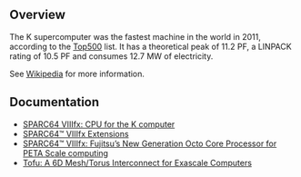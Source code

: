 == Overview ==

The K supercomputer was the fastest machine in the world in 2011, according to the [http://top500.org/system/177232 Top500] list.  It has a theoretical peak of 11.2 PF, a LINPACK rating of 10.5 PF and consumes 12.7 MW of electricity.

See [http://en.wikipedia.org/wiki/K_computer Wikipedia] for more information.

== Documentation ==

* [http://www.fujitsu.com/downloads/MAG/vol48-3/paper04.pdf  SPARC64 VIIIfx: CPU for the K computer]
* [http://img.jp.fujitsu.com/downloads/jp/jhpc/sparc64viiifx-extensions.pdf SPARC64™ VIIIfx Extensions]
* [http://www.hotchips.org/wp-content/uploads/hc_archives/hc21/3_tues/HC21.25.500.ComputingAccelerators-Epub/HC21.25.51A.Maruyama-Fujitsu-Octo-Core-VIIIfx.pdf SPARC64™ VIIIfx: Fujitsu’s New Generation Octo Core Processor for PETA Scale computing]
* [http://www.computer.org/csdl/mags/co/2009/11/mco2009110036-abs.html Tofu: A 6D Mesh/Torus Interconnect for Exascale Computers]
